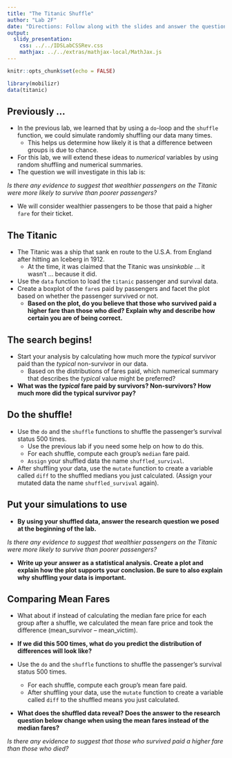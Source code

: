 ```yaml
---
title: "The Titanic Shuffle"
author: "Lab 2F"
date: "Directions: Follow along with the slides and answer the questions in **red** font in your journal."
output: 
  slidy_presentation: 
    css: ../../IDSLabCSSRev.css
    mathjax: ../../extras/mathjax-local/MathJax.js
---
```


```r
knitr::opts_chunk$set(echo = FALSE)
```

```r
library(mobilizr)
data(titanic)
```

## Previously ...

- In the previous lab, we learned that by using a `do`-loop and the `shuffle` function, we could simulate randomly shuffling our data many times.
  - This helps us determine how likely it is that a difference between groups is due to chance.
- For this lab, we will extend these ideas to _numerical_ variables by using random shuffling and numerical summaries.
- The question we will investigate in this lab is:

_Is there any evidence to suggest that wealthier passengers on the Titanic were more likely to survive than poorer passengers?_

- We will consider wealthier passengers to be those that paid a higher `fare` for their ticket.


## The Titanic

- The Titanic was a ship that sank en route to the U.S.A. from England after hitting an Iceberg in 1912.
    - At the time, it was claimed that the Titanic was _unsinkable_ ... it wasn't ... because it did.
- Use the `data` function to load the `titanic` passenger and survival data.
- Create a boxplot of the `fare`s paid by passengers and facet the plot based on whether the passenger survived or not.
    - **Based on the plot, do you believe that those who survived paid a higher fare than those who died? Explain why and describe how certain you are of being correct.**


## The search begins!

- Start your analysis by calculating how much more the _typical_ survivor paid than the _typical_ non-survivor in our data.
    - Based on the distributions of fares paid, which numerical summary that describes the _typical_ value might be preferred?
- **What was the _typical_ fare paid by survivors? Non-survivors? How much more did the typical survivor pay?**


## Do the shuffle!

- Use the `do` and the `shuffle` functions to shuffle the passenger's survival status 500 times.
    - Use the previous lab if you need some help on how to do this.
    - For each shuffle, compute each group's `median` fare paid. 
    - `Assign` your shuffled data the name `shuffled_survival`.
- After shuffling your data, use the `mutate` function to create a variable called `diff` to the shuffled medians you just calculated. (Assign your mutated data the name `shuffled_survival` again).
  

## Put your simulations to use

- **By using your shuffled data, answer the research question we posed at the beginning of the lab.**

_Is there any evidence to suggest that wealthier passengers on the Titanic were more likely to survive than poorer passengers?_

- **Write up your answer as a statistical analysis. Create a plot and explain how the plot supports your conclusion. Be sure to also explain why shuffling your data is important.**


## Comparing Mean Fares

- What about if instead of calculating the median fare price for each group after a shuffle, we calculated the mean fare price and took the difference (mean_survivor – mean_victim).

- **If we did this 500 times, what do you predict the distribution of differences will look like?**

- Use the `do` and the `shuffle` functions to shuffle the passenger's survival status 500 times. 
    - For each shuffle, compute each group's mean fare paid.
    - After shuffling your data, use the `mutate` function to create a variable called `diff` to the shuffled means you just calculated. 

- **What does the shuffled data reveal? Does the answer to the research question below change when using the mean fares instead of the median fares?**

_Is there any evidence to suggest that those who survived paid a higher fare than those who died?_